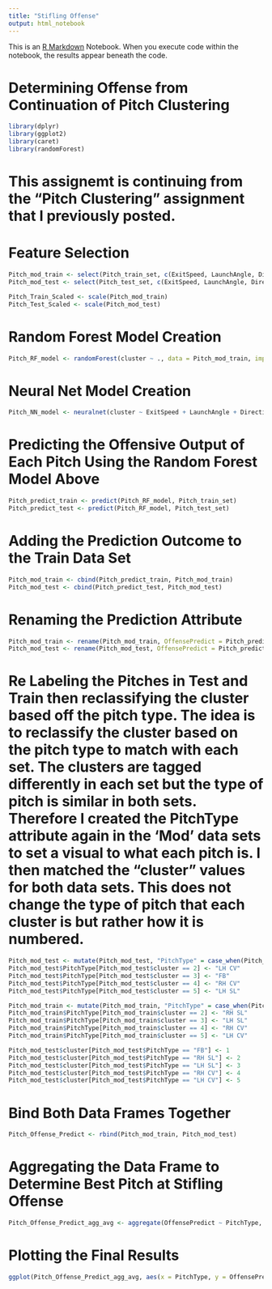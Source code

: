 ```yaml
---
title: "Stifling Offense"
output: html_notebook
---
```


This is an [R Markdown](http://rmarkdown.rstudio.com) Notebook. When you execute code within the notebook, the results appear beneath the code. 

# Determining Offense from Continuation of Pitch Clustering

```r
library(dplyr)
library(ggplot2)
library(caret)
library(randomForest)
```

# This assignemt is continuing from the "Pitch Clustering" assignment that I previously posted.

# Feature Selection

```r
Pitch_mod_train <- select(Pitch_train_set, c(ExitSpeed, LaunchAngle, Direction, cluster))
Pitch_mod_test <- select(Pitch_test_set, c(ExitSpeed, LaunchAngle, Direction, cluster))
```


```r
Pitch_Train_Scaled <- scale(Pitch_mod_train)
Pitch_Test_Scaled <- scale(Pitch_mod_test)
```

# Random Forest Model Creation

```r
Pitch_RF_model <- randomForest(cluster ~ ., data = Pitch_mod_train, importance = TRUE, ntrees = 10, nodesize = 1, maxnodes = 10)
```

# Neural Net Model Creation

```r
Pitch_NN_model <- neuralnet(cluster ~ ExitSpeed + LaunchAngle + Direction, data = Pitch_Train_Scaled, hidden = 2, act.fct = "logistic", linear.output = FALSE)
```

# Predicting the Offensive Output of Each Pitch Using the Random Forest Model Above

```r
Pitch_predict_train <- predict(Pitch_RF_model, Pitch_train_set)
Pitch_predict_test <- predict(Pitch_RF_model, Pitch_test_set)
```

# Adding the Prediction Outcome to the Train Data Set

```r
Pitch_mod_train <- cbind(Pitch_predict_train, Pitch_mod_train)
Pitch_mod_test <- cbind(Pitch_predict_test, Pitch_mod_test)
```

# Renaming the Prediction Attribute

```r
Pitch_mod_train <- rename(Pitch_mod_train, OffensePredict = Pitch_predict_train)
Pitch_mod_test <- rename(Pitch_mod_test, OffensePredict = Pitch_predict_test)
```

# Re Labeling the Pitches in Test and Train then reclassifying the cluster based off the pitch type. The idea is to reclassify the cluster based on the pitch type to match with each set. The clusters are tagged differently in each set but the type of pitch is similar in both sets. Therefore I created the PitchType attribute again in the 'Mod' data sets to set a visual to what each pitch is. I then matched the "cluster" values for both data sets. This does not change the type of pitch that each cluster is but rather how it is numbered. 

```r
Pitch_mod_test <- mutate(Pitch_mod_test, "PitchType" = case_when(Pitch_mod_test$cluster == 1 ~ "RH SL"))
Pitch_mod_test$PitchType[Pitch_mod_test$cluster == 2] <- "LH CV"
Pitch_mod_test$PitchType[Pitch_mod_test$cluster == 3] <- "FB"
Pitch_mod_test$PitchType[Pitch_mod_test$cluster == 4] <- "RH CV"
Pitch_mod_test$PitchType[Pitch_mod_test$cluster == 5] <- "LH SL"

Pitch_mod_train <- mutate(Pitch_mod_train, "PitchType" = case_when(Pitch_mod_train$cluster == 1 ~ "FB"))
Pitch_mod_train$PitchType[Pitch_mod_train$cluster == 2] <- "RH SL"
Pitch_mod_train$PitchType[Pitch_mod_train$cluster == 3] <- "LH SL"
Pitch_mod_train$PitchType[Pitch_mod_train$cluster == 4] <- "RH CV"
Pitch_mod_train$PitchType[Pitch_mod_train$cluster == 5] <- "LH CV"

Pitch_mod_test$cluster[Pitch_mod_test$PitchType == "FB"] <- 1
Pitch_mod_test$cluster[Pitch_mod_test$PitchType == "RH SL"] <- 2
Pitch_mod_test$cluster[Pitch_mod_test$PitchType == "LH SL"] <- 3
Pitch_mod_test$cluster[Pitch_mod_test$PitchType == "RH CV"] <- 4
Pitch_mod_test$cluster[Pitch_mod_test$PitchType == "LH CV"] <- 5
```


# Bind Both Data Frames Together

```r
Pitch_Offense_Predict <- rbind(Pitch_mod_train, Pitch_mod_test)
```

# Aggregating the Data Frame to Determine Best Pitch at Stifling Offense

```r
Pitch_Offense_Predict_agg_avg <- aggregate(OffensePredict ~ PitchType, data = Pitch_Offense_Predict, FUN = mean)
```

# Plotting the Final Results

```r
ggplot(Pitch_Offense_Predict_agg_avg, aes(x = PitchType, y = OffensePredict, fill = PitchType)) + geom_bar(stat = "identity") + labs(title = "Predicting Offense Graph", x = "Type of Pitch", y = "Offensive Score") + scale_fill_manual(values = c("FB" = "blue", "LH CV" = "red", "LH SL" = "orange", "RH CV" = "black", "RH SL" = "green"))
```

